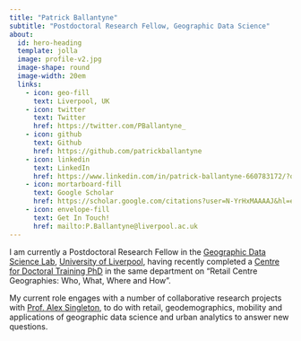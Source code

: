 ```yaml
---
title: "Patrick Ballantyne"
subtitle: "Postdoctoral Research Fellow, Geographic Data Science"
about: 
  id: hero-heading
  template: jolla
  image: profile-v2.jpg
  image-shape: round
  image-width: 20em
  links:
    - icon: geo-fill
      text: Liverpool, UK
    - icon: twitter
      text: Twitter
      href: https://twitter.com/PBallantyne_
    - icon: github
      text: Github
      href: https://github.com/patrickballantyne
    - icon: linkedin
      text: LinkedIn
      href: https://www.linkedin.com/in/patrick-ballantyne-660783172/?originalSubdomain=uk
    - icon: mortarboard-fill
      text: Google Scholar
      href: https://scholar.google.com/citations?user=N-YrHxMAAAAJ&hl=en&oi=ao
    - icon: envelope-fill
      text: Get In Touch!
      href: mailto:P.Ballantyne@liverpool.ac.uk
---
```


I am currently a Postdoctoral Research Fellow in the [Geographic Data Science Lab](https://www.liverpool.ac.uk/geographic-data-science/), [University of Liverpool](https://www.liverpool.ac.uk/), having recently completed a [Centre for Doctoral Training PhD](https://datacdt.org/) in the same department on "Retail Centre Geographies: Who, What, Where and How". 

My current role engages with a number of collaborative research projects with [Prof. Alex Singleton](https://www.alex-singleton.com/), to do with retail, geodemographics, mobility and applications of geographic data science and urban analytics to answer new questions.